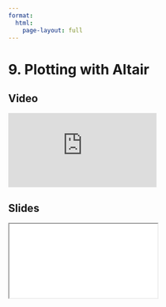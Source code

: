 ```yaml
---
format:
  html:
    page-layout: full
---
```


# 9. Plotting with Altair

::: {.panel-tabset .nav-pills}

## Video

<iframe
    class="video"
    src="https://www.youtube.com/embed/WCWi1R2CQsY?start=2106&end=2634&rel=0" 
    title="Module 2 Video - Plotting with Altair"
    frameborder="0"
    allow="accelerometer; autoplay; clipboard-write; encrypted-media; gyroscope; picture-in-picture"
    allowfullscreen
></iframe>

## Slides

<iframe
    class="slide-deck"
    src="slides/module2_29.html"
></iframe>

:::
